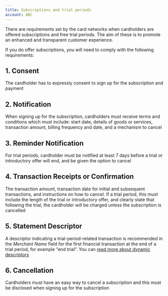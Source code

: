 ```yaml
---
title: Subscriptions and trial periods
account: ABC
---
```


There are requirements set by the card networks when cardholders are offered subscriptions and free trial periods. The aim of these is to promote an enhanced and transparent customer experience.

If you do offer subscriptions, you will need to comply with the following requirements:

## 1. Consent

The cardholder has to expressly consent to sign up for the subscription and payment

## 2. Notification

When signing up for the subscription, cardholders must receive terms and conditions which must include: start date, details of goods or services, transaction amount, billing frequency and date, and a mechanism to cancel

## 3. Reminder Notification

For trial periods, cardholder must be notified at least 7 days before a trial or introductory offer will end, and be given the option to cancel

## 4. Transaction Receipts or Confirmation

The transaction amount, transaction date for initial and subsequent transactions, and instructions on how to cancel. If a trial period, this must include the length of the trial or introductory offer, and clearly state that following the trial, the cardholder will be charged unless the subscription is cancelled

## 5. Statement Descriptor

A descriptor indicating a trial-period-related transaction is recommended in the _Merchant Name_ field for the first financial transaction at the end of a trial period, for example “end trial”. You can [read more about dynamic descriptors](/resources/dynamic-billing-descriptor)

## 6. Cancellation

Cardholders must have an easy way to cancel a subscription and this must be disclosed when signing up for the subscription
